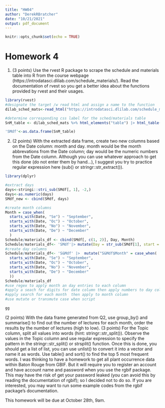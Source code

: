 ```yaml
---
title: "HW04"
author: "DerekRBratcher"
date: "10/21/2021"
output: pdf_document
---
```


```r
knitr::opts_chunk$set(echo = TRUE)
```

# Homework 4


1. (3 points) Use the rvest R package to scrape the schedule and materials table into R from the course webpage (https://introdatasci.dlilab.com/schedule_materials/). Read the documentation of rvest so you get a better idea about the functions provided by rvest and their usages.
```r
library(rvest)
#designate the target /w read html and assign a name to the function
dilab_sched_mats<-read_html("https://introdatasci.dlilab.com/schedule_materials/")

#determine corresponding css label for the sched/materials table
SnM_table <- dilab_sched_mats %>% html_elements("table") |> html_table()

'SMdf'<-as.data.frame(SnM_table)

```
2. (2 points) With the extracted data frame, create two new columns based on the Date column: month and day. month would be the month abbrevations from the Date column; day would be the numeric numbers from the Date column. Although you can use whatever approach to get this done (do not enter them by hand…), I suggest you try to practice regular expression here (sub() or stringr::str_extract()).

```r
library(dplyr)

#extract days
days<-stringi::stri_sub(SMdf[, 1], -2,)
days<-as.numeric(days)
SMdf_new <- cbind(SMdf, days)

#create month columns
Month = case_when( 
  starts_with(Date, "Se") ~ "September",
  starts_with(Date, "Oc") ~ "October",
  starts_with(Date, "No") ~ "November",
  starts_with(Date, "De") ~ "December"
  )
Schedule/materials_df <- cbind(SMdf[, c(1, 2)], Day, Month)
Schedule/materials_df<- 'SMdf'|> mutate(Day = str_sub(SMdf[1], start = -2, end = -1))
#create day columns
Schedule/materials_df<- 'S&Mdf' |>  mutate("S&Mdf$Month" = case_when( 
  starts_with(Date, "Se") ~ "September",
  starts_with(Date, "Oc") ~ "October",
  starts_with(Date, "No") ~ "November",
  starts_with(Date, "De") ~ "December"
  ))
Schedule/materials_df
#use regex to apply month an day entries to each column
#apply a seach for digits for date column then apply numbers to day column
#apply search for each month  then apply to month column
#use mutate or transmute case when script

gg

```



(2 points) With the data frame generated from Q2, use group_by() and summarise() to find out the number of lectures for each month, order the results by the number of lectures (high to low).
(3 points) For the Topic column, split all values into words (hint: stringr::str_split()). Observe the values in the Topic column and use regular expression to specify the pattern in the stringr::str_split() or strsplit() function. Once this is done, you should get a list of list, you can use unlist() to convert it into a vector and name it as words. Use table() and sort() to find the top 5 most frequent words.
I was thinking to have a homework to get all plant occurrence data within Baton Rouge from GBIF. But it will require you to register an account and have account name and password when you use the rgbif package. This may have the risk of get your password leaked (you can avoid this by reading the documentation of rgbif); so I decided not to do so. If you are interested, you may want to run some example codes from the rgbif package’s documentation.

This homework will be due at October 28th, 9am.
